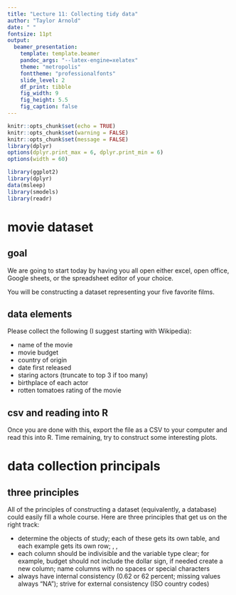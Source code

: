```yaml
---
title: "Lecture 11: Collecting tidy data"
author: "Taylor Arnold"
date: " "
fontsize: 11pt
output:
  beamer_presentation:
    template: template.beamer
    pandoc_args: "--latex-engine=xelatex"
    theme: "metropolis"
    fonttheme: "professionalfonts"
    slide_level: 2
    df_print: tibble
    fig_width: 9
    fig_height: 5.5
    fig_caption: false
---
```


```r
knitr::opts_chunk$set(echo = TRUE)
knitr::opts_chunk$set(warning = FALSE)
knitr::opts_chunk$set(message = FALSE)
library(dplyr)
options(dplyr.print_max = 6, dplyr.print_min = 6)
options(width = 60)

library(ggplot2)
library(dplyr)
data(msleep)
library(smodels)
library(readr)
```

# movie dataset

## goal

We are going to start today by having you all open either
excel, open office, Google sheets, or the spreadsheet editor
of your choice.

You will be constructing a dataset representing your five
favorite films.

## data elements

Please collect the following (I suggest starting with Wikipedia):

- name of the movie
- movie budget
- country of origin
- date first released
- staring actors (truncate to top 3 if too many)
- birthplace of each actor
- rotten tomatoes rating of the movie

## csv and reading into R

Once you are done with this, export the file as a CSV to your
computer and read this into R. Time remaining, try to construct
some interesting plots.

# data collection principals

## three principles

All of the principles of constructing a dataset (equivalently, a
database) could easily fill a whole course. Here are three principles
that get us on the right track:

- determine the objects of study; each of these gets its own table,
and each example gets its own row; \orange{movies}, \orange{actors},
\orange{actor-movie links}
- each column should be indivisible and the variable type clear;
for example, budget should not include the dollar sign, if needed
create a new column; name columns with no spaces or special characters
- always have internal consistency (0.62 or 62 percent; missing
values always "NA"); strive for external consistency (ISO country
codes)











